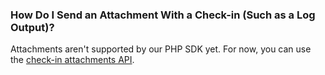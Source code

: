 ### How Do I Send an Attachment With a Check-in (Such as a Log Output)?

Attachments aren't supported by our PHP SDK yet. For now, you can use the [check-in attachments API](/product/crons/getting-started/http/#check-in-attachment-optional).
